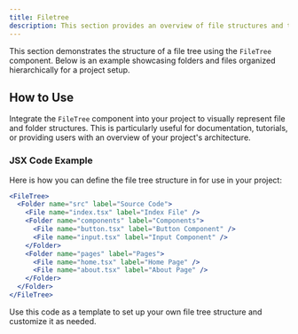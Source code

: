 ```yaml
---
title: Filetree
description: This section provides an overview of file structures and their implementation using the FileTree component.
---
```


This section demonstrates the structure of a file tree using the `FileTree` component. Below is an example showcasing folders and files organized hierarchically for a project setup.

<FileTree>
  <Folder name="src" label="Source Code">
    <File name="index.tsx" label="Index File" />
    <Folder name="components" label="Components">
      <File name="button.tsx" label="Button Component" />
      <File name="input.tsx" label="Input Component" />
    </Folder>
    <Folder name="pages" label="Pages">
      <File name="home.tsx" label="Home Page" />
      <File name="about.tsx" label="About Page" />
    </Folder>
  </Folder>
</FileTree>

## How to Use

Integrate the `FileTree` component into your project to visually represent file and folder structures. This is particularly useful for documentation, tutorials, or providing users with an overview of your project's architecture.

### JSX Code Example

Here is how you can define the file tree structure in for use in your project:

```jsx
<FileTree>
  <Folder name="src" label="Source Code">
    <File name="index.tsx" label="Index File" />
    <Folder name="components" label="Components">
      <File name="button.tsx" label="Button Component" />
      <File name="input.tsx" label="Input Component" />
    </Folder>
    <Folder name="pages" label="Pages">
      <File name="home.tsx" label="Home Page" />
      <File name="about.tsx" label="About Page" />
    </Folder>
  </Folder>
</FileTree>
```

Use this code as a template to set up your own file tree structure and customize it as needed.
